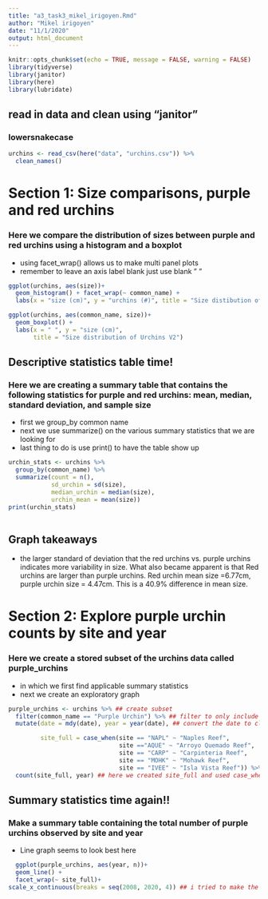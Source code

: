 ```yaml
---
title: "a3_task3_mikel_irigoyen.Rmd"
author: "Mikel irigoyen"
date: "11/1/2020"
output: html_document
---
```


```r
knitr::opts_chunk$set(echo = TRUE, message = FALSE, warning = FALSE)
library(tidyverse)
library(janitor)
library(here)
library(lubridate)

```

## read in data and clean using "janitor"
### lowersnakecase


```r
urchins <- read_csv(here("data", "urchins.csv")) %>% 
  clean_names() 
```

# Section 1: Size comparisons, purple and red urchins
### Here we compare the distribution of sizes between purple and red urchins using a histogram and a boxplot
- using facet_wrap() allows us to make multi panel plots
- remember to leave an axis label blank just use blank " "

```r
ggplot(urchins, aes(size))+
  geom_histogram() + facet_wrap(~ common_name) +
  labs(x = "size (cm)", y = "urchins (#)", title = "Size distibution of urchins")
```
```r
ggplot(urchins, aes(common_name, size))+
  geom_boxplot() +
  labs(x = " ", y = "size (cm)",
       title = "Size distribution of Urchins V2")
```



## Descriptive statistics table time!
### Here we are creating a summary table that contains the following statistics for purple and red urchins: mean, median, standard deviation, and sample size
- first we group_by common name 
- next we use summarize() on the various summary statistics that we are looking for 
- last thing to do is use print() to have the table show up


```r
urchin_stats <- urchins %>% 
  group_by(common_name) %>% 
  summarize(count = n(),
            sd_urchin = sd(size),
            median_urchin = median(size),
            urchin_mean = mean(size))
print(urchin_stats)
            
```

## Graph takeaways 
- the larger standard of deviation that the red urchins vs. purple urchins indicates more variability in size. What also became apparent is that Red urchins are larger than purple urchins. Red urchin mean size =6.77cm, purple urchin size = 4.47cm. This is a 40.9% difference in mean size. 



# Section 2: Explore purple urchin counts by site and year
### Here we create a stored subset of the urchins data called purple_urchins
- in which we first find applicable summary statistics
- next we create an exploratory graph 

```r
purple_urchins <- urchins %>% ## create subset
  filter(common_name == "Purple Urchin") %>% ## filter to only include purple urchin info
  mutate(date = mdy(date), year = year(date), ## convert the date to class “date" and create a new column that only contains the year

         site_full = case_when(site == "NAPL" ~ "Naples Reef",
                               site =="AQUE" ~ "Arroyo Quemado Reef",
                               site == "CARP" ~ "Carpinteria Reef",
                               site == "MOHK" ~ "Mohawk Reef", 
                               site == "IVEE" ~ "Isla Vista Reef")) %>% 
  count(site_full, year) ## here we created site_full and used case_when to change site abbreviations to full name. after that we used count() to get a total number of urchins observed at each site each year. 

```
## Summary statistics time again!!
### Make a summary table containing the total number of purple urchins observed by site and year
- Line graph seems to look best here
```r
  ggplot(purple_urchins, aes(year, n))+
  geom_line() +
  facet_wrap(~ site_full)+
scale_x_continuous(breaks = seq(2008, 2020, 4)) ## i tried to make the axis look prettier but it says it doesnt need to be finalized so im leaving it be.
  
```

